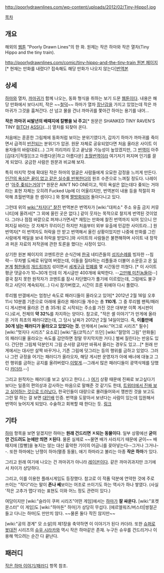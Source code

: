 http://poorlydrawnlines.com/wp-content/uploads/2012/02/Tiny-Hippo1.jpg

[[목차]]
== 개요 ==
해외의 [[웹툰]] "Poorly Drawn Lines"의 한 화. 원제는 작은 하마와 작은 열차(Tiny Hippo and the tiny train).

[[http://poorlydrawnlines.com/comic/tiny-hippo-and-the-tiny-train 원본 페이지]][* 현재는 만화를 내렸다? 접속해도 해당 만화가 나오지 않는다][http://nang01.files.wordpress.com/2012/02/hama.jpg 번역본]

== 상세 ==
[[하마]]와 열차, [[까마귀]]가 함께 나오는, 동화 형식을 취하는 보기 드문 [[웹툰]]이다. 내용은 해당 만화에서 보다시피, 작은 ~~[[철덕]]~~ 하마가 열차 [[장난감]]을 가지고 있었는데 작은 까마귀가 그것을 훔쳐간다. 산 넘고 물을 건너 까마귀를 쫓아간 하마는 용기를 내어…

'''작은 까마귀 씨발년의 배때지에 칼빵을 놔 주고'''[* 원문은 SHANKED TINY RAVEN'S TINY [[빗치|BITCH]] [[ass|ASS]]다(...)] 열차를 되찾아 온다.

처음에는 훈훈한 그림체에 동화처럼 보이는 분위기였다가, 갑자기 하마가 까마귀를 죽이면서 급격히 [[반전]]되는 분위기가 압권. 원문 자체로 공유되었다면 처음 올라온 사이트 이용자들의 바람대로(...) 그저 끼리끼리 웃고 끝났을 가능성이 높았겠지만, 그 [[번역]]이 아주 [김대기|적절][크고 아름다운|하고 아름다운] [[초월번역]]이라 여기저기 퍼지며 인기를 끌게 되었다. 궁금한 사람은 원문과 비교해 보자.

특히 마지막 컷에 확대된 작은 하마의 얼굴은 사람들에게 오묘한 감정을 느끼게 만든다. [[인간의 욕심은 끝이 없고 같은 실수를 반복한다]]의 원조 수준으로 느껴질 정도다. 나레이션 '[[아주 좆되는거야]]'[* 원문은 AIN'T NO ONE이고, 딱히 욕설은 없는데다 좆되는 거야라는 표현 자체는 오히려 Fucked Up에 더 어울리지만, 번역본이 내용 등을 적절히 파악해 초월번역을 한 셈이다.] 와 함께 [[짤방]]화되어 돌아다니고 있다.

그런데 위의 [[wiki:"차지다" 찰진]] 번역본은 번역자가 [wiki:"대피소" 주소 유출 금지 커뮤니티]에 올려서[* 그 외에 올린 곳은 없다.] 같이 웃자는 목적으로 찰지게 번역된 것이었다. 그러나 점점 바깥으로 퍼져나가면서[* 재밌는 만화에 찰진 번역까지 되어 있으니 안 퍼지길 바라는 것 자체가 무리이긴 하지만 처음부터 외부 유출에 민감한 사이트라...] 원 번역자[* 이 번역자도 허락을 안 받고 번역해서 올린 상황이었지만 나중에 만화를 그린 사람에게 메일을 보내 허락을 받았다.]와 사이트의 사람들은 불편해하며 사이트 내 창작과 퍼온 자료의 저작권에 관한 토론을 했다는 사정이 있다.

상기한 원본 페이지의 코멘트란은 순식간에 [[한국]] 네티즌들의 [[성지순례]]를 빙자한 --침략-- 무차별 도배로 뒤덮여 버렸는데, 이들을 질타하는 리플들과 더불어 소문듣고 온 [[일본]]계 [[혐한]]들의 [[개드립]]까지 섞이면서 [[세계구]]급 [[민폐]]를 몇 시간동안 끼쳤다. [* 이 사이트 평균 댓글수가 10~30개 인데 이 게시글만 400개에 육박한다. --[[고만해 미친놈들아]]--] 결국 참지 못한 원작자가 코멘트를 잠시 차단했다가 풀기에 이르렀는데, 그럼에도 불구하고 사단이 계속되자(...) 다시 잠가버렸고, 시간이 흐른 뒤에야 다시 풀렸다.

루리웹 만갤에서는 엄청난 속도로 패러디들이 올라오고 있어[* 2012년 2월 16일 오후 11시 10분쯤 기준으로 아래에 올라온 패러디들 개수는 총 '''110개.''' 그 중 루리웹 팬픽/패러디 게시판에 올라온 건 총 35개({{{http://bbs2.ruliweb.daum.net/gaia/do/ruliweb/family/217}}} 로 시작되는 주소를 가진 것은 대부분 이쪽 게시판이다.)로서, 전체의 '''약 32%'''를 차지하는 양이다. 참고로, "작은 셸 이야기"가 만게에 올라온 거의 최초의 패러디였는데, 그 당시 날짜가 2012년 2월 14일이었다. 즉, '''이틀만에 30개 넘는 패러디가 올라오고 있었다는 것.''' 만게에서 [wiki:"어그로 시리즈" 필수][wiki:"멋지다 시리즈" 요소로] [wiki:"둠(코믹스)" 뜨던] [wiki:"절망의 그림" 만화들]의 패러디물 올라오는 속도를 감안하면 정말 무지막지한 거다.] 벌써 질린다는 반응도 있다.  간단한 그림체 덕분인지 그림 순서랑 글자만 바꿔서 올리는 경우도 있고...[* 원래 만게에서는 대사만 살짝 바꾸거나, 기존 그림에 덧그리는 등의 행위를 금하고 있었다. 그러나 그런 규정을 어기는 패러디가 올라오자, 해당 게시판 운영자가 아에 배너에 대놓고 그런 행위를 금하는 공지를 올려버렸다.[http://img2.ruliweb.daum.net/mypi/gup/47/3064_73220.jpg 이렇게].--그래서 많은 패러디들이 광역삭제를 당했다 [[카더라]].--]

그리고 원작자는 패러디를 보고 싶다고 한다.(...) [http://todayhumor.co.kr/board/view.php?kind=&ask_time=&search_table_name=&table=bestofbest&no=66636&page=1&keyfield=&keyword=&mn=&nk=%A4%D1%A4%B5&ouscrap_keyword=&ouscrap_no=&s_no=66636&member_kind= 여기] 상황 때문에 진짜로 보고싶다기 보다는 일종의 편의상과 감사하는 마음으로 말해준 것 같기도 한데, [https://twitter.com/#!/PDLComics/status/170297494058708992 트위터에서 진짜 보고 싶어하는 것으로 드러났다.] 한국인들이 대량으로 몰려들어와서 깽판친 것을 보고도 그런 말 하는 걸 보면 [[대인배]] 인증. 번역을 도맡아서 보낸다는 사람이 있는데 입원해서 번역이 늦어지게 되었다. 수술하고 회복할 때 한다는 듯. [https://twitter.com/#!/june_nova/status/172551915899596801 링크]

== 기타 ==
[[하마]] 항목을 보면 알겠지만 하마는 '''원래 건드리면 ㅈ되는 동물이다'''. 일부 상황에선 '''굳이 안 건드려도 눈에만 띄면 ㅈ된다'''. 물론 실제로 ~~물면 배가 사라지기 때문에 굳이~~ 배때지에 [칼빵]을 놓지는 않는 대신 흉악한 기이의 어금니를 꽂아넣는다--그거나 그거나--. 또한 하마에는 난쟁이 하마(멸종 동물), 애기 하마라고 불리는 아종 '''작은 하마'''가 있다.

그리고 원래 여기에 나오는 건 까마귀가 아니라  [[레이븐]]이다. 같은 까마귀과지만 크기에서 차이가 상당하다.

그리고, 이를 이용한 플래시게임도 등장했다.
참고로 이 작품 덕분에 연약한 것에 주로 쓰이는 "작다"라는 말이 '''존나 쎄'''보이는 어조로 쓰이기도 하는 역사가 하나 쌓였다. (사실 '작은 고추가 맵다'라는 표현도 이와 어느 정도 관련이 있다.)

여담이지만 [wiki:"슬라이 쿠퍼 시리즈"어떤 게임]에서는 [[머레이 더 히포|하마]]가 '''잘 싸운다.''' [wiki:"포켓몬스터" 이 게임]도 [wiki:"하마돈" 하마]가 상당히 무섭다. [에르엘워즈/버스터|쌍절곤 들고 다니는 하마]도 만만치 않다. ~~물론 둘다 작진 않지만~~

[wiki:"공의 경계" 모 소설]의 제1장을 축약하면 이 이야기가 된다 카더라. 또한 [[슈퍼로봇대전]] 시리즈의 [[슈우 시라카와]] 역시 작은 하마같은 존재. 누구든 슈우를 건드리거나 이용해 먹으려는 순간 다 끝난다.

== 패러디 ==
[[작은 하마 이야기/패러디]] 항목 참조.
